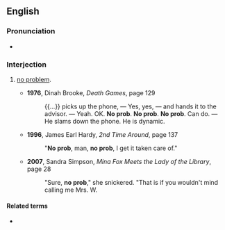 ==English==

===Pronunciation===
* {{audio|En-au-no prob.ogg|Audio (AU)|lang=en}}

===Interjection===
{{en-interj}}

# {{lb|en|slang}} [[no problem]].
#* '''1976''', Dinah Brooke, ''Death Games'', page 129
#*: {{...}} picks up the phone, — Yes, yes, — and hands it to the advisor. — Yeah. OK. '''No prob'''. '''No prob'''. '''No prob'''. Can do. — He slams down the phone. He is dynamic.
#* '''1996''', James Earl Hardy, ''2nd Time Around'', page 137
#*: "'''No prob''', man, '''no prob''', I get it taken care of."
#* '''2007''', Sandra Simpson, ''Mina Fox Meets the Lady of the Library'', page 28
#*: "Sure, '''no prob'''," she snickered. "That is if you wouldn't mind calling me Mrs. W.

====Related terms====
* {{l|en|no probs}}